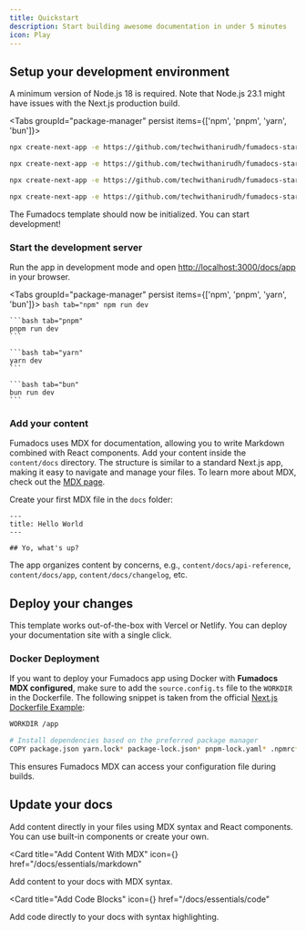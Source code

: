 ```yaml
---
title: Quickstart
description: Start building awesome documentation in under 5 minutes
icon: Play
---
```


## Setup your development environment

A minimum version of Node.js 18 is required. Note that Node.js 23.1 might have issues with the Next.js production build.

<Tabs groupId="package-manager" persist items={['npm', 'pnpm', 'yarn', 'bun']}>
  ```bash tab="npm"
  npx create-next-app -e https://github.com/techwithanirudh/fumadocs-starter
  ```

```bash tab="pnpm"
npx create-next-app -e https://github.com/techwithanirudh/fumadocs-starter --use-pnpm
```

```bash tab="yarn"
npx create-next-app -e https://github.com/techwithanirudh/fumadocs-starter --use-yarn
```

```bash tab="bun"
npx create-next-app -e https://github.com/techwithanirudh/fumadocs-starter --use-bun
```

</Tabs>

The Fumadocs template should now be initialized. You can start development!

### Start the development server

Run the app in development mode and open [http://localhost:3000/docs/app](http://localhost:3000/docs/app) in your browser.

<Tabs groupId="package-manager" persist items={['npm', 'pnpm', 'yarn', 'bun']}>
    ```bash tab="npm"
    npm run dev
    ```

    ```bash tab="pnpm"
    pnpm run dev
    ```

    ```bash tab="yarn"
    yarn dev
    ```

    ```bash tab="bun"
    bun run dev
    ```

</Tabs>

### Add your content

Fumadocs uses MDX for documentation, allowing you to write Markdown combined with React components. Add your content inside the `content/docs` directory. The structure is similar to a standard Next.js app, making it easy to navigate and manage your files. To learn more about MDX, check out the [MDX page](/docs/essentials/markdown).

Create your first MDX file in the `docs` folder:

```mdx title="content/docs/(index)/index.mdx"
---
title: Hello World
---

## Yo, what's up?
```

The app organizes content by concerns, e.g., `content/docs/api-reference`, `content/docs/app`, `content/docs/changelog`, etc.

## Deploy your changes

This template works out-of-the-box with Vercel or Netlify. You can deploy your documentation site with a single click.

### Docker Deployment

If you want to deploy your Fumadocs app using Docker with **Fumadocs MDX configured**, make sure to add the `source.config.ts` file to the `WORKDIR` in the Dockerfile.
The following snippet is taken from the official [Next.js Dockerfile Example](https://github.com/vercel/next.js/blob/canary/examples/with-docker/Dockerfile):

```zsh title="Dockerfile"
WORKDIR /app

# Install dependencies based on the preferred package manager
COPY package.json yarn.lock* package-lock.json* pnpm-lock.yaml* .npmrc* source.config.ts ./  # [!code highlight]
```

This ensures Fumadocs MDX can access your configuration file during builds.

## Update your docs

Add content directly in your files using MDX syntax and React components. You can use built-in components or create your own.

<Cards>

<Card
  title="Add Content With MDX"
  icon={<FileIcon />}
  href="/docs/essentials/markdown"
>
  Add content to your docs with MDX syntax.
</Card>

<Card
  title="Add Code Blocks"
  icon={<CodeIcon />}
  href="/docs/essentials/code"
>
  Add code directly to your docs with syntax highlighting.
</Card>

</Cards>
